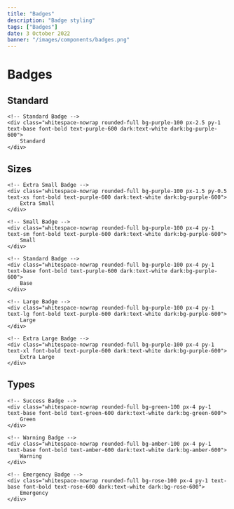---
title: "Badges"
description: "Badge styling"
tags: ["Badges"]
date: 3 October 2022
banner: "/images/components/badges.png"
---

# Badges

## Standard

```html-preview
<!-- Standard Badge -->
<div class="whitespace-nowrap rounded-full bg-purple-100 px-2.5 py-1 text-base font-bold text-purple-600 dark:text-white dark:bg-purple-600">
    Standard
</div>
```

## Sizes

```html-preview
<!-- Extra Small Badge -->
<div class="whitespace-nowrap rounded-full bg-purple-100 px-1.5 py-0.5 text-xs font-bold text-purple-600 dark:text-white dark:bg-purple-600">
    Extra Small
</div>

<!-- Small Badge -->
<div class="whitespace-nowrap rounded-full bg-purple-100 px-4 py-1 text-sm font-bold text-purple-600 dark:text-white dark:bg-purple-600">
    Small
</div>

<!-- Standard Badge -->
<div class="whitespace-nowrap rounded-full bg-purple-100 px-4 py-1 text-base font-bold text-purple-600 dark:text-white dark:bg-purple-600">
    Base
</div>

<!-- Large Badge -->
<div class="whitespace-nowrap rounded-full bg-purple-100 px-4 py-1 text-lg font-bold text-purple-600 dark:text-white dark:bg-purple-600">
    Large
</div>

<!-- Extra Large Badge -->
<div class="whitespace-nowrap rounded-full bg-purple-100 px-4 py-1 text-xl font-bold text-purple-600 dark:text-white dark:bg-purple-600">
    Extra Large
</div>
```

## Types

```html-preview
<!-- Success Badge -->
<div class="whitespace-nowrap rounded-full bg-green-100 px-4 py-1 text-base font-bold text-green-600 dark:text-white dark:bg-green-600">
    Green
</div>

<!-- Warning Badge -->
<div class="whitespace-nowrap rounded-full bg-amber-100 px-4 py-1 text-base font-bold text-amber-600 dark:text-white dark:bg-amber-600">
    Warning
</div>

<!-- Emergency Badge -->
<div class="whitespace-nowrap rounded-full bg-rose-100 px-4 py-1 text-base font-bold text-rose-600 dark:text-white dark:bg-rose-600">
    Emergency
</div>
```

